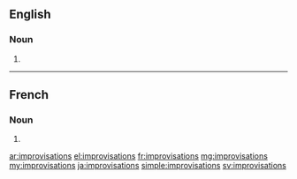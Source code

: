 ==English==

===Noun===
{{head|en|plural}}

# {{plural of|improvisation|lang=en}}

----

==French==

===Noun===
{{head|fr|plural|g=f}}

# {{plural of|improvisation|lang=fr}}

[[ar:improvisations]]
[[el:improvisations]]
[[fr:improvisations]]
[[mg:improvisations]]
[[my:improvisations]]
[[ja:improvisations]]
[[simple:improvisations]]
[[sv:improvisations]]